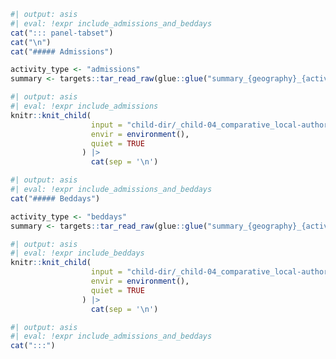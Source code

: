 ```r
#| output: asis
#| eval: !expr include_admissions_and_beddays
cat("::: panel-tabset")
cat("\n")
cat("##### Admissions")
```

```r
activity_type <- "admissions"
summary <- targets::tar_read_raw(glue::glue("summary_{geography}_{activity_type}_{cohort}"))
```

```r
#| output: asis
#| eval: !expr include_admissions
knitr::knit_child(
                  input = "child-dir/_child-04_comparative_local-authority_table.qmd",
                  envir = environment(),
                  quiet = TRUE
                ) |>
                  cat(sep = '\n')
```

```r
#| output: asis
#| eval: !expr include_admissions_and_beddays
cat("##### Beddays")
```

```r
activity_type <- "beddays"
summary <- targets::tar_read_raw(glue::glue("summary_{geography}_{activity_type}_{cohort}"))
```

```r
#| output: asis
#| eval: !expr include_beddays
knitr::knit_child(
                  input = "child-dir/_child-04_comparative_local-authority_table.qmd",
                  envir = environment(),
                  quiet = TRUE
                ) |>
                  cat(sep = '\n')
```

```r
#| output: asis
#| eval: !expr include_admissions_and_beddays
cat(":::")
```